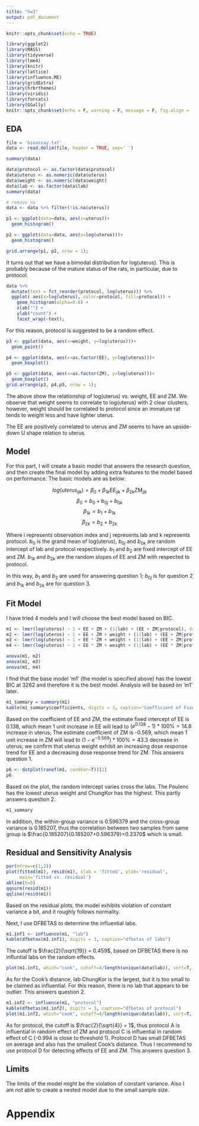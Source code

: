 ```yaml
---
title: "hw3"
output: pdf_document
---
```


```r
knitr::opts_chunk$set(echo = TRUE)
```

```r
library(ggplot2)
library(MASS)
library(tidyverse)
library(lme4)
library(knitr)
library(lattice)
library(influence.ME)
library(gridExtra)
library(hrbrthemes)
library(viridis)
library(forcats)
library(GGally)
knitr::opts_chunk$set(echo = F, warning = F, message = F, fig.align = 'center', fig.width=6, fig.height=2)
```


## EDA

```r
file = 'bioassay.txt'
data <- read.delim(file, header = TRUE, sep=' ')
```

```r
summary(data)
```

```r
data$protocol <- as.factor(data$protocol)
data$uterus <- as.numeric(data$uterus)
data$weight <- as.numeric(data$weight)
data$lab <- as.factor(data$lab)
summary(data)
```

```r
# remove na
data <- data %>% filter(!is.na(uterus))
```

```r
p1 <- ggplot(data=data, aes(x=uterus))+
  geom_histogram()

p2 <- ggplot(data=data, aes(x=log(uterus)))+
  geom_histogram()

grid.arrange(p1, p2, nrow = 1);
```

It turns out that we have a bimodal distribution for log(uterus). This is probably because of the mature status of the rats, in particular, due to protocol.

```r
data %>%
  mutate(text = fct_reorder(protocol, log(uterus))) %>%
  ggplot( aes(x=log(uterus), color=protocol, fill=protocol)) +
    geom_histogram(alpha=0.6) +
    xlab("") +
    ylab("count") +
    facet_wrap(~text);
```
For this reason, protocol is suggested to be a random effect.

```r
p3 <- ggplot(data, aes(x=weight, y=log(uterus)))+
  geom_point()

p4 <- ggplot(data, aes(x=as.factor(EE), y=log(uterus)))+
  geom_boxplot()

p5 <- ggplot(data, aes(x=as.factor(ZM), y=log(uterus)))+
  geom_boxplot()
grid.arrange(p3, p4,p5, nrow = 1);
```

The above show the relationship of log(uterus) vs. weight, EE and ZM. We observe that weight seems to correlate to log(uterus) with 2 clear clusters, however, weight should be correlated to protocol since an immature rat tends to weight less and have lighter uterus.

The EE are positively correlated to uterus and ZM seems to have an upside-down U shape relation to uterus.

## Model

For this part, I will create a basic model that answers the research question, and then create the final model by adding extra features to the model based on performance. The basic models are as below:

$$
log(uterus_{ijk}) = \beta_0+\beta_{1k}EE_{ijk}+\beta_{2k}ZM_{ijk}
$$
$$
\beta_0=b_0+b_{0j}+b_{0k}
$$
$$
\beta_{1k} = b_1+b_{1k}
$$
$$
\beta_{2k} = b_2+b_{2k}
$$

Where i represents observation index and j represents lab and k represents protocol. $b_0$ is the grand mean of log(uterus), $b_{0j}$ and $b_{0k}$ are random intercept of lab and protocol respectively. $b_1$ and $b_2$ are fixed intercept of EE and ZM. $b_{1k}$ and $b_{2k}$ are the random slopes of EE and ZM with respected to protocol.

In this way, $b_1$ and $b_2$ are used for answering question 1; $b_{0j}$ is for question 2 and 
$b_{1k}$ and $b_{2k}$ are for question 3.

## Fit Model

I have tried 4 models and I will choose the best model based on BIC.

```r
m1 <- lmer(log(uterus) ~ 1 + EE + ZM + (1|lab) + (EE + ZM|protocol), data=data)
m2 <- lmer(log(uterus) ~ 1 + EE + ZM + weight + (1|lab) + (EE + ZM|protocol), data=data)
m3 <- lmer(log(uterus) ~ 1 + EE * ZM + weight + (1|lab) + (EE + ZM|protocol), data=data)
m4 <- lmer(log(uterus) ~ 1 + EE * ZM + weight + (1|lab) + (EE * ZM|protocol), data=data)
```

```r
anova(m1, m2)
anova(m1, m3)
anova(m1, m4)
```
I find that the base model 'm1' (the model is specified above) has the lowest BIC at 3262 and therefore it is the best model. Analysis will be based on 'm1' later.


```r
m1_summary = summary(m1)
kable(m1_summary$coefficients, digits = 3, caption="Coefficient of Fixed Effects")
```

Based on the coefficient of EE and ZM, the estimate fixed intercept of EE is 0.138, which mean 1 unit increase in EE will lead to $(e^{0.138}-1)*100\%=14.8%$ increase in uterus; The estimate coefficient of ZM is -0.569, which mean 1 unit increase in ZM will lead to $(1-e^{-0.569})*100\%=43.3%$ decrease in uterus; we confirm that uterus weight exhibit an increasing dose response trend for EE and a decreasing dose response trend for ZM. This answers question 1.

```r
p6 <- dotplot(ranef(m1, condVar=T))[1]
p6
```

Based on the plot, the random intercept varies cross the labs. The Poulenc has the lowest uterus weight and ChungKor has the highest. This partly answers question 2.

```r
m1_summary
```

In addition, the within-group variance is 0.596379 and the cross-group variance is 0.185207, thus the correlation between two samples from same group is $\frac{0.185207}{0.185207+0.596379}=0.2370$ which is small.

## Residual and Sensitivity Analysis

```r
par(mfrow=c(1,2))
plot(fitted(m1), resid(m1), xlab = 'fitted', ylab='residual',
     main='fitted vs. residual')
abline(h=0)
qqnorm(resid(m1))
qqline(resid(m1))
```

Based on the residual plots, the model exhibits violation of constant variance a bit, and it roughly follows normality.

Next, I use DFBETAS to determine the influential labs.

```r
m1.inf1 <- influence(m1, "lab")
kable(dfbetas(m1.inf1), digits = 3, caption="dfbetas of labs")
```

The cutoff is $\frac{2}{\sqrt{19}} = 0.459$, based on DFBETAS there is no influntial labs on the random effects.

```r
plot(m1.inf1, which="cook", cutoff=4/length(unique(data$lab)), sort=T, xlab="Cook's D", ylab='lab')
```

As for the Cook's distance, lab ChungKor is the largest, but it is too small to be claimed as influential. For this reason, there is no lab that appears to be outlier. This answers question 2.

```r
m1.inf2 <- influence(m1, "protocol")
kable(dfbetas(m1.inf2), digits = 3, caption="dfbetas of protocol")
plot(m1.inf2, which="cook", cutoff=4/length(unique(data$lab)), sort=T, xlab="Cook's D", ylab='lab')
```

As for protocol, the cutoff is $\frac{2}{\sqrt{4}} = 1$, thus protocol A is influential in random effect of ZM and protocol C is influential in random effect of C (-0.994 is close to threshold 1). Protocol D has small DFBETAS on average and also has the smallest Cook's distance. Thus I recommend to use protocol D for detecting effects of EE and ZM. This answers question 3.

## Limits

The limits of the model might be the violation of constant variance. Also I am not able to create a nested model due to the small sample size.

# Appendix

```r
```
